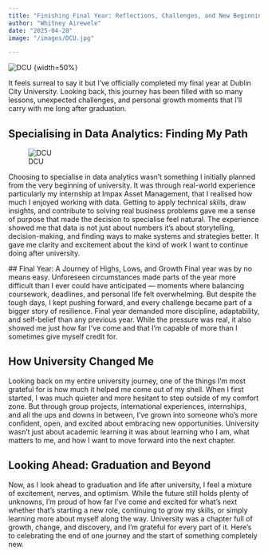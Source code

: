 ```yaml
---
title: "Finishing Final Year: Reflections, Challenges, and New Beginnings"
author: "Whitney Airewele"
date: "2025-04-28"
image: "/images/DCU.jpg"

---
```

![DCU](/images/DCU.jpg) {width=50%}

It feels surreal to say it but I’ve officially completed my final year at Dublin City University.
 Looking back, this journey has been filled with so many lessons, unexpected challenges, and personal growth moments that I’ll carry with me long after graduation.

## Specialising in Data Analytics: Finding My Path
![DCU](/images/impax.jpg)

Choosing to specialise in data analytics wasn’t something I initially planned from the very beginning of university.
 It was through real-world experience  particularly my internship at Impax Asset Management, that I realised how much I enjoyed working with data.
 Getting to apply technical skills, draw insights, and contribute to solving real business problems gave me a sense of purpose that made the decision to specialise feel natural.
The experience showed me that data is not just about numbers it’s about storytelling, decision-making, and finding ways to make systems and strategies better.
 It gave me clarity and excitement about the kind of work I want to continue doing after university.

 ## Final Year: A Journey of Highs, Lows, and Growth
Final year was by no means easy.
 Unforeseen circumstances made parts of the year more difficult than I ever could have anticipated — moments where balancing coursework, deadlines, and personal life felt overwhelming.
 But despite the tough days, I kept pushing forward, and every challenge became part of a bigger story of resilience.
Final year demanded more discipline, adaptability, and self-belief than any previous year.
 While the pressure was real, it also showed me just how far I’ve come and that I’m capable of more than I sometimes give myself credit for.

## How University Changed Me
Looking back on my entire university journey, one of the things I’m most grateful for is how much it helped me come out of my shell.
 When I first started, I was much quieter and more hesitant to step outside of my comfort zone.
 But through group projects, international experiences, internships, and all the ups and downs in between, I’ve grown into someone who’s more confident, open, and excited about embracing new opportunities.
University wasn’t just about academic learning it was about learning who I am, what matters to me, and how I want to move forward into the next chapter.

## Looking Ahead: Graduation and Beyond
Now, as I look ahead to graduation and life after university, I feel a mixture of excitement, nerves, and optimism.
 While the future still holds plenty of unknowns, I’m proud of how far I’ve come and excited for what’s next whether that’s starting a new role, continuing to grow my skills, or simply learning more about myself along the way.
University was a chapter full of growth, change, and discovery, and I’m grateful for every part of it. Here’s to celebrating the end of one journey and the start of something completely new. 


